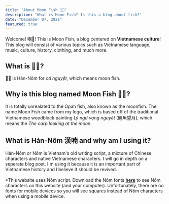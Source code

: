 ```yaml
---
title: "About Moon Fish 𩵜月"
description: "What is Moon Fish? Is this a blog about fish?"
date: "December 07, 2021"
featured: true
---
```

Welcome! 嘲𢜠! This is Moon Fish, a blog centered on **Vietnamese culture**! 
This blog will consist of various topics such as Vietnamese language, music, culture, history, clothing, and much more.

## What is 𩵜月?
𩵜月 is Hán-Nôm for *cá nguyệt*, which means moon fish.

## Why is this blog named Moon Fish 𩵜月? 
It is totally unrealated to the Opah fish, also known as the moonfish.
The name Moon Fish came from my logo, which is based off of the traditional Vietnamese woodblock painting *Lý ngư vọng nguyệt* (鯉魚望月), which means the *The carp looking at the moon*.

## What is Hán-Nôm 漢喃 and why am I using it?
Hán-Nôm or Nôm is Vietnam's old writing script, a mixture of Chinese characters and native Vietnamese characters. I will go in depth on a seperate blog post.
I'm using it because it is an important part of Vietnamese history and I believe it should be revived.\
\
*This website uses Nôm script. Download the Nôm fonts **[here](https://www.hannom-rcv.org/font.html)** to see Nôm characters on this website (and your computer). 
Unfortunately, there are no fonts for mobile devices so you will see squares instead of Nôm characters when using a mobile device.

